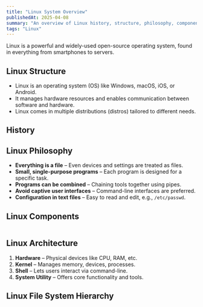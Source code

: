 ```yaml
---
title: "Linux System Overview"
publishedAt: 2025-04-08
summary: "An overview of Linux history, structure, philosophy, components, and file system hierarchy."
tags: "Linux"
---
```



<Callout emoji="🐧">
  Linux is a powerful and widely-used open-source operating system, found in everything from smartphones to servers.
</Callout>

## Linux Structure

- Linux is an operating system (OS) like Windows, macOS, iOS, or Android.
- It manages hardware resources and enables communication between software and hardware.
- Linux comes in multiple distributions (distros) tailored to different needs.

## History

<Table
  data={{
    headers: ["Year", "Event"],
    rows: [
      ["1970", "Unix OS developed by Ken Thompson & Dennis Ritchie at AT&T."],
      ["1977", "BSD released but faced legal issues due to Unix code."],
      ["1983", "Richard Stallman launched the GNU project with the GNU GPL."],
      ["1991", "Linus Torvalds created the Linux kernel."],
      ["Present", "Linux now powers desktops, servers, Android, and embedded systems."]
    ]
  }}
/>

## Linux Philosophy

- **Everything is a file** – Even devices and settings are treated as files.
- **Small, single-purpose programs** – Each program is designed for a specific task.
- **Programs can be combined** – Chaining tools together using pipes.
- **Avoid captive user interfaces** – Command-line interfaces are preferred.
- **Configuration in text files** – Easy to read and edit, e.g., `/etc/passwd`.

## Linux Components

<Table
  data={{
    headers: ["Component", "Description"],
    rows: [
      ["Bootloader", "Manages booting (e.g., GRUB)."],
      ["Kernel", "Core that controls hardware."],
      ["Daemons", "Background services."],
      ["Shell", "Command-line interface (e.g., Bash)."],
      ["Graphics Server", "Handles GUIs (e.g., X-server)."],
      ["Window Manager", "Desktop environment (e.g., GNOME)."],
      ["Utilities", "System tools for everyday tasks."]
    ]
  }}
/>

## Linux Architecture

1. **Hardware** – Physical devices like CPU, RAM, etc.
2. **Kernel** – Manages memory, devices, processes.
3. **Shell** – Lets users interact via command-line.
4. **System Utility** – Offers core functionality and tools.

## Linux File System Hierarchy

<Table
  data={{
    headers: ["Directory", "Purpose"],
    rows: [
      ["/", "Root directory of the system."],
      ["/bin", "Essential binaries (commands)."],
      ["/boot", "Bootloader and kernel files."],
      ["/dev", "Device files."],
      ["/etc", "System configuration files."],
      ["/home", "User directories."],
      ["/lib", "Shared libraries for booting."],
      ["/media", "Mount point for USBs/CDs."],
      ["/mnt", "Temporary mount point."],
      ["/opt", "Third-party optional software."],
      ["/root", "Root user’s home directory."],
      ["/sbin", "System binaries for admins."],
      ["/tmp", "Temporary files."],
      ["/usr", "User programs and libraries."],
      ["/var", "Variable files like logs and mail."]
    ]
  }}
/>

